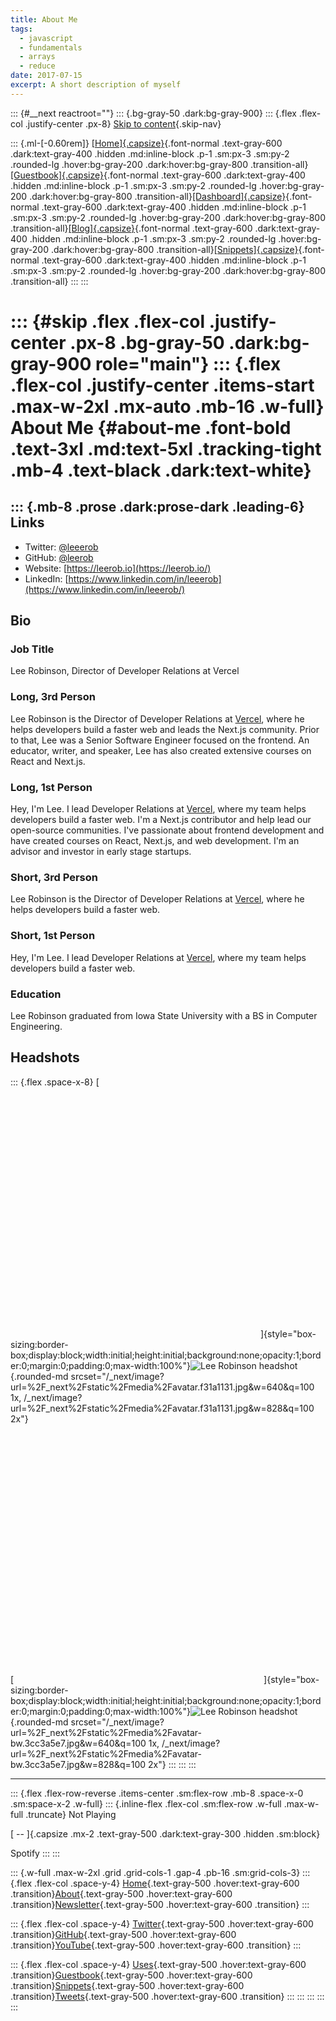 ```yaml
---
title: About Me
tags:
  - javascript
  - fundamentals
  - arrays
  - reduce
date: 2017-07-15
excerpt: A short description of myself
---
```


::: {#__next reactroot=""}
::: {.bg-gray-50 .dark:bg-gray-900}
::: {.flex .flex-col .justify-center .px-8}
[Skip to content](https://leerob.io/about#skip){.skip-nav}

::: {.ml-[-0.60rem]}
[[Home]{.capsize}](https://leerob.io/){.font-normal .text-gray-600
.dark:text-gray-400 .hidden .md:inline-block .p-1 .sm:px-3 .sm:py-2
.rounded-lg .hover:bg-gray-200 .dark:hover:bg-gray-800
.transition-all}[[Guestbook]{.capsize}](https://leerob.io/guestbook){.font-normal
.text-gray-600 .dark:text-gray-400 .hidden .md:inline-block .p-1
.sm:px-3 .sm:py-2 .rounded-lg .hover:bg-gray-200 .dark:hover:bg-gray-800
.transition-all}[[Dashboard]{.capsize}](https://leerob.io/dashboard){.font-normal
.text-gray-600 .dark:text-gray-400 .hidden .md:inline-block .p-1
.sm:px-3 .sm:py-2 .rounded-lg .hover:bg-gray-200 .dark:hover:bg-gray-800
.transition-all}[[Blog]{.capsize}](https://leerob.io/blog){.font-normal
.text-gray-600 .dark:text-gray-400 .hidden .md:inline-block .p-1
.sm:px-3 .sm:py-2 .rounded-lg .hover:bg-gray-200 .dark:hover:bg-gray-800
.transition-all}[[Snippets]{.capsize}](https://leerob.io/snippets){.font-normal
.text-gray-600 .dark:text-gray-400 .hidden .md:inline-block .p-1
.sm:px-3 .sm:py-2 .rounded-lg .hover:bg-gray-200 .dark:hover:bg-gray-800
.transition-all}
:::
:::

::: {#skip .flex .flex-col .justify-center .px-8 .bg-gray-50 .dark:bg-gray-900 role="main"}
::: {.flex .flex-col .justify-center .items-start .max-w-2xl .mx-auto .mb-16 .w-full}
About Me {#about-me .font-bold .text-3xl .md:text-5xl .tracking-tight .mb-4 .text-black .dark:text-white}
========

::: {.mb-8 .prose .dark:prose-dark .leading-6}
Links
-----

-   Twitter: [\@leeerob](https://twitter.com/leeerob)
-   GitHub: [\@leerob](https://github.com/leerob)
-   Website: [https://leerob.io](https://leerob.io/)
-   LinkedIn:
    [https://www.linkedin.com/in/leeerob](https://www.linkedin.com/in/leeerob/)

Bio
---

### Job Title

Lee Robinson, Director of Developer Relations at Vercel

### Long, 3rd Person

Lee Robinson is the Director of Developer Relations at
[Vercel](http://vercel.com/), where he helps developers build a faster
web and leads the Next.js community. Prior to that, Lee was a Senior
Software Engineer focused on the frontend. An educator, writer, and
speaker, Lee has also created extensive courses on React and Next.js.

### Long, 1st Person

Hey, I\'m Lee. I lead Developer Relations at
[Vercel](https://vercel.com/), where my team helps developers build a
faster web. I\'m a Next.js contributor and help lead our open-source
communities. I\'ve passionate about frontend development and have
created courses on React, Next.js, and web development. I\'m an advisor
and investor in early stage startups.

### Short, 3rd Person

Lee Robinson is the Director of Developer Relations at
[Vercel](http://vercel.com/), where he helps developers build a faster
web.

### Short, 1st Person

Hey, I\'m Lee. I lead Developer Relations at
[Vercel](https://vercel.com/), where my team helps developers build a
faster web.

### Education

Lee Robinson graduated from Iowa State University with a BS in Computer
Engineering.

Headshots
---------

::: {.flex .space-x-8}
[![](data:image/svg+xml,%3csvg%20xmlns=%27http://www.w3.org/2000/svg%27%20version=%271.1%27%20width=%27400%27%20height=%27400%27/%3e)]{style="box-sizing:border-box;display:block;width:initial;height:initial;background:none;opacity:1;border:0;margin:0;padding:0;max-width:100%"}![Lee
Robinson
headshot](./About%20–%20Lee%20Robinson_files/avatar.jpg){.rounded-md
srcset="/_next/image?url=%2F_next%2Fstatic%2Fmedia%2Favatar.f31a1131.jpg&w=640&q=100 1x, /_next/image?url=%2F_next%2Fstatic%2Fmedia%2Favatar.f31a1131.jpg&w=828&q=100 2x"}

[![](data:image/svg+xml,%3csvg%20xmlns=%27http://www.w3.org/2000/svg%27%20version=%271.1%27%20width=%27400%27%20height=%27400%27/%3e)]{style="box-sizing:border-box;display:block;width:initial;height:initial;background:none;opacity:1;border:0;margin:0;padding:0;max-width:100%"}![Lee
Robinson
headshot](./About%20–%20Lee%20Robinson_files/avatar-bw.jpg){.rounded-md
srcset="/_next/image?url=%2F_next%2Fstatic%2Fmedia%2Favatar-bw.3cc3a5e7.jpg&w=640&q=100 1x, /_next/image?url=%2F_next%2Fstatic%2Fmedia%2Favatar-bw.3cc3a5e7.jpg&w=828&q=100 2x"}
:::
:::
:::

------------------------------------------------------------------------

::: {.flex .flex-row-reverse .items-center .sm:flex-row .mb-8 .space-x-0 .sm:space-x-2 .w-full}
::: {.inline-flex .flex-col .sm:flex-row .w-full .max-w-full .truncate}
Not Playing

[ -- ]{.capsize .mx-2 .text-gray-500 .dark:text-gray-300 .hidden
.sm:block}

Spotify
:::
:::

::: {.w-full .max-w-2xl .grid .grid-cols-1 .gap-4 .pb-16 .sm:grid-cols-3}
::: {.flex .flex-col .space-y-4}
[Home](https://leerob.io/){.text-gray-500 .hover:text-gray-600
.transition}[About](https://leerob.io/about){.text-gray-500
.hover:text-gray-600
.transition}[Newsletter](https://leerob.io/newsletter){.text-gray-500
.hover:text-gray-600 .transition}
:::

::: {.flex .flex-col .space-y-4}
[Twitter](https://twitter.com/leeerob){.text-gray-500
.hover:text-gray-600
.transition}[GitHub](https://github.com/leerob){.text-gray-500
.hover:text-gray-600
.transition}[YouTube](https://www.youtube.com/channel/UCZMli3czZnd1uoc1ShTouQw){.text-gray-500
.hover:text-gray-600 .transition}
:::

::: {.flex .flex-col .space-y-4}
[Uses](https://leerob.io/uses){.text-gray-500 .hover:text-gray-600
.transition}[Guestbook](https://leerob.io/guestbook){.text-gray-500
.hover:text-gray-600
.transition}[Snippets](https://leerob.io/snippets){.text-gray-500
.hover:text-gray-600
.transition}[Tweets](https://leerob.io/tweets){.text-gray-500
.hover:text-gray-600 .transition}
:::
:::
:::
:::
:::
